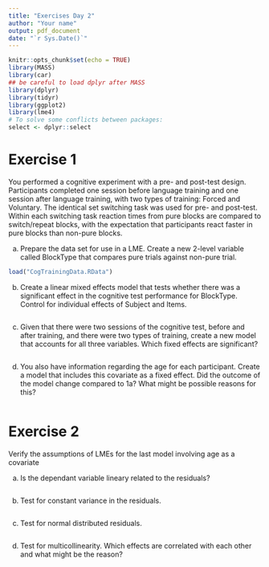 ---
title: "Exercises Day 2"
author: "Your name"
output: pdf_document
date: "`r Sys.Date()`"
---

```{r setup, include=FALSE}
knitr::opts_chunk$set(echo = TRUE)
library(MASS)
library(car)
## be careful to load dplyr after MASS
library(dplyr)
library(tidyr)
library(ggplot2)
library(lme4)
# To solve some conflicts between packages:
select <- dplyr::select

```


# Exercise 1

You performed a cognitive experiment with a pre- and post-test design. Participants completed one session before language training and one session after language training, with two types of training: Forced and Voluntary. The identical set switching task was used for pre- and post-test. Within each switching task reaction times from pure blocks are compared to switch/repeat blocks, with the expectation that participants react faster in pure blocks than non-pure blocks.

a) Prepare the data set for use in a LME. Create a new 2-level variable called BlockType that compares pure trials against non-pure trial.

```{r Ex1a, include=TRUE}
load("CogTrainingData.RData")

```

b) Create a linear mixed effects model that tests whether there was a significant effect in the cognitive test performance for BlockType. Control for individual effects of Subject and Items.

```{r Ex1b, include=TRUE}

```
c) Given that there were two sessions of the cognitive test, before and after training, and there were two types of training, create a new model that accounts for all three variables. Which fixed effects are significant?


```{r Ex1c, include=TRUE}

```

d) You also have information regarding the age for each participant. Create a model that includes this covariate as a fixed effect. Did the outcome of the model change compared to 1a? What might be possible reasons for this?

```{r Ex1d, include=TRUE}


```
# Exercise 2

Verify the assumptions of LMEs for the last model involving age as a covariate

a) Is the dependant variable lineary related to the residuals?
```{r Ex2a, include=TRUE}


```
b) Test for constant variance in the residuals.
```{r Ex2b, include=TRUE}


```

c) Test for normal distributed residuals.
```{r Ex2c, include=TRUE}


```

d) Test for multicollinearity. Which effects are correlated with each other and what might be the reason?
```{r Ex2d, include=TRUE}


```